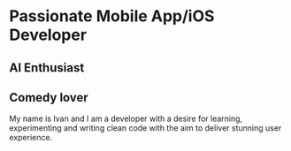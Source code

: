 # Passionate Mobile App/iOS Developer 
## AI Enthusiast
## Comedy lover

My name is Ivan and I am a developer with a desire for learning, experimenting and writing clean code 
with the aim to deliver stunning user experience.